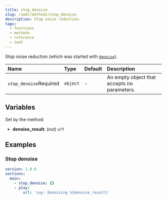 ```yaml
---
title: stop_denoise
slug: /swml/methods/stop_denoise
description: Stop noise reduction.
tags:
  - functions
  - methods
  - reference
  - swml
---
```


Stop noise reduction (which was started with [`denoise`](./denoise.mdx)).

| Name                                                         | Type     | Default | Description                                 |
|:-------------------------------------------------------------|:---------|:--------|:--------------------------------------------|
| `stop_denoise`<span className="required-arg">Required</span> | `object` | -       | An empty object that accepts no parameters. |

## **Variables**

Set by the method:

- **denoise_result:** (out) `off`

## **Examples**

### Stop denoise

```yaml andJson
version: 1.0.0
sections:
  main:
    - stop_denoise: {}
    - play:
        url: 'say: Denoising %{denoise_result}'
```
